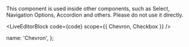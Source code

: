 
This component is used inside other components, such as Select, Navigation Options, Accordion and others. Please do not use it directly.

<LiveEditorBlock code={code} scope={{ Chevron, Checkbox }} />
<GeneratePropsTable componentName="Chevron" />

  name: 'Chevron',
};
